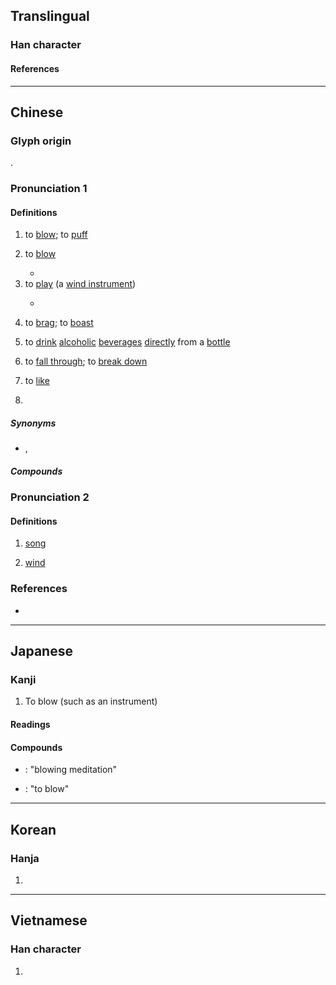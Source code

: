 {{also|欥}}
{{character info}}
==Translingual==
{{stroke order|strokes=7}}

===Han character===
{{Han char|rn=30|rad=口|as=04|sn=7|four=67082|canj=RNO|ids=⿰口欠}}

====References====
{{Han ref|kx=0179.130|dkj=03373|dj=0397.070|hdz=10593.030|uh=5439}}

----

==Chinese==
{{zh-forms|alt=𠷕,龡,䶴}}

===Glyph origin===
{{Han etym}}
{{Han compound|ls=ic|口|欠|t1=mouth|t2=blow}}.

===Pronunciation 1===
{{zh-pron
|m=chuī
|ma=y
|dg=чуй1
|c=ceoi1
|h=pfs=chhôi
|j=cui1
|md=chuŏi
|mn=xm,tp,hc,mg,ph:chhe/qz,lk,sx,km,hc:chher/zz,kh,tn,tc,yl:chhoe/chhui
|mn_note=chhe/chher/chhoe - vernacular; chhui - literary
|mn-t=cuê1
|w=1tshr
|mc=1
|oc=1,1
|cat=v
}}

====Definitions====
{{zh-hanzi}}

# to [[blow]]; to [[puff]]
#: {{zh-x|吹 氣球|to blow up a balloon}}
# {{lb|zh|of wind}} to [[blow]]
#* {{zh-x|野火 燒 不盡，春風 吹 又 生。||ref='''circa 787''', {{w|Bai Juyi}}, {{w2|zh|s:zh:賦得古原草送別|賦得古原草送別}}|CL}}
# to [[play]] (a [[wind instrument]])
#: {{zh-x|吹 口琴|to '''play''' the harmonica}}
#* {{zh-x|客 有 吹 洞簫 者，倚歌 而 和{hè} 之。||ref='''1082''', {{w|Su Shi}}, {{w2|zh|s:zh:前赤壁賦|前赤壁賦}}|CL}}
# {{lb|zh|colloquial}} to [[brag]]; to [[boast]]
# {{lb|zh|colloquial}} to [[drink]] [[alcoholic]] [[beverage]]s [[directly]] from a [[bottle]]
# {{lb|zh|colloquial|of a [[plan]]}} to [[fall through]]; {{lb|zh|of [[relationship]]}} to [[break down]]
# {{lb|zh|ACG}} to [[like]]
#: {{zh-x|吹 爆|to '''like''' very much}}
#: {{zh-x|全員 吹|'''someone who likes''' everyone (in the anime)}}
# {{zh-misspelling|催|to [[urge]]}}

=====Synonyms=====
* {{s|to fall through}} {{zh-l|吹臺}}, {{zh-l|告吹}}

=====Compounds=====
{{zh-der|吹簫|吹噓|吹牛|鼓吹|吹功|吹毛求疵|超吹|電吹風|鼓吹樂|吹捧|吹打樂|吹口哨|斬草不除根，春風吹又生|吹打|吹灰之力|吹奏樂器|吹皺一池春水|吹氣球|吹鼓手|吹鬍子|兩部鼓吹|大吹大擂|吹冷風|吹毛索疵|吹灰|吹彈|吹襲|吹雲|吹燈兒|大肆吹噓|吹燈|吹毛求瑕|吹簫吳市|吹毛取瑕|吹奏|吹法螺|吹管|吹拂|吹釉|吹風|噓枯吹生|一風吹|吹指|吹腔|吹糖人兒|一吹一唱|吹牛大王|吹火|吹風機|因風吹火|吹大氣|吹手|吹網|吹擂|吹毛|大吹牛皮|大吹法螺|大吹|吹竹|大力鼓吹|吹呼|吹樂器|吹影鏤塵|吹脣|吹蝕作用|吹風胡哨|吹銃|吹送流|吹起捏塌|吹葭|吹臺|吹糠見米|吹糖|吹箭|吹筒|吹玻璃|吹牛皮|吹氣勝蘭|吹毛毛|吹大炮|吹喇叭|吹啦|吳市吹簫|引風吹火|弦吹|懲羹吹齏|橫吹|清吹|歌吹|日炙風吹|朔吹|風吹草動|順風吹火|風吹雨打|麵杖吹火|雨打風吹|胡吹亂滂|胡吹大氣|自吹自擂|風吹草低|風吹浪打|鼓吹鳴蛙|鼓吹弦|黃門鼓吹|鳳吹|馬上吹|風吹砂|詩腸鼓吹|胡吹亂謅|鬼吹燈|鐃吹|鏤塵吹影|自我吹噓}}

===Pronunciation 2===
{{zh-pron
|m=chuì
|c=ceoi1
|mc=2
|oc=2,2
|cat=n
}}

====Definitions====
{{zh-hanzi}}

# {{lb|zh|obsolete}} [[song]]
# {{lb|zh|obsolete}} [[wind]]

===References===
* {{thcwd|2981}}

{{zh-cat|Beginning}}

----

==Japanese==

===Kanji===
{{ja-kanji|grade=c|rs=口04}}

# To blow (such as an instrument)

====Readings====
{{ja-readings
|goon=すい
|kanon=すい
|kun=ふ-く
}}

====Compounds====
* {{ja-r|吹%禅|すい%ぜん}}: "blowing meditation"
* {{ja-r|吹き鳴らす|ふきならす}}: "to blow"

----

==Korean==

===Hanja===
{{ko-hanja|불다|불|취}}

# {{hanja form of|취|to [[blow]]}}

----

==Vietnamese==

===Han character===
{{vi-readings|reading=[[xuy]], [[xi]], [[xơi]], [[xoe]], [[xôi]], [[xuê]], [[xuý]], [[xùi]], [[xì]], [[xỉ]], [[xua]], [[xuề]], [[xuế]], [[xuể]], [[xui]], [[xủi]], [[xuôi]]|rs=口04}}

# {{rfdef|vi|sort=口04}}